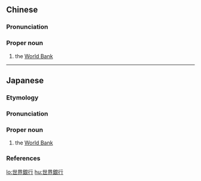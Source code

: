 {{also|世界银行}}
==Chinese==
{{zh-forms|s=世界银行|type=22}}

===Pronunciation===
{{zh-pron
|m=Shìjiè Yínháng
|c=sai3 gaai3 ngan4 hong4
|cat=propn
}}

===Proper noun===
{{zh-propn}}

# the [[World Bank]]

{{zh-cat|Organizations}}

----

==Japanese==
{{wikipedia|lang=ja}}
{{ja-kanjitab|せ|かい|ぎん|こう|yomi=o}}

===Etymology===
{{compound|世界|t1=[[world]]|銀行|t2=[[bank]]|lang=ja|sort=せかいぎんこう|tr1=sekai|tr2=ginkō}}

===Pronunciation===
{{ja-pron|せかい ぎんこう|acc=4|acc_ref=NHK,DJR,SMK5|y=o}}

===Proper noun===
{{ja-pos|proper|せかい ぎんこう|hhira=せかいぎんかう}}

# the [[World Bank]]

===References===
<references/>

{{C|ja|Organizations|sort=せかいぎんこう}}

[[lo:世界銀行]]
[[hu:世界銀行]]